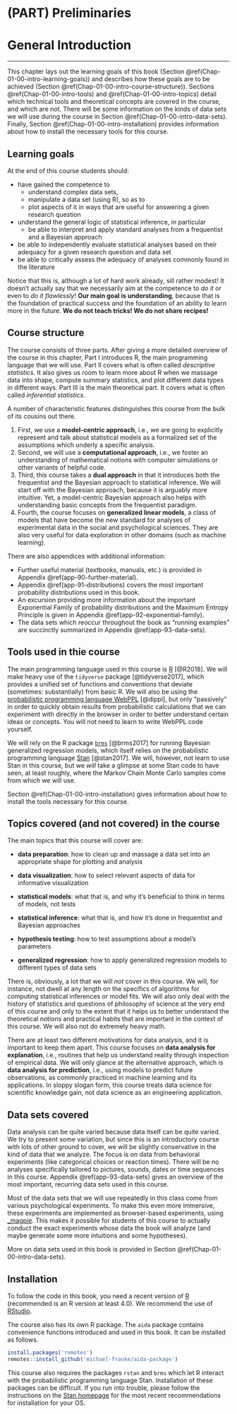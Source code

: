 # (PART) Preliminaries {-}

# General Introduction

<hr>

This chapter lays out the learning goals of this book (Section \@ref(Chap-01-00-intro-learning-goals)) and describes how these goals are to be achieved (Section \@ref(Chap-01-00-intro-course-structure)). Sections \@ref(Chap-01-00-intro-tools) and \@ref(Chap-01-00-intro-topics) detail which technical tools and theoretical concepts are covered in the course, and which are not. There will be some information on the kinds of data sets we will use during the course in Section \@ref(Chap-01-00-intro-data-sets). Finally, Section \@ref(Chap-01-00-intro-installation) provides information about how to install the necessary tools for this course.

## Learning goals {#Chap-01-00-intro-learning-goals}

At the end of this course students should:

- have gained the competence to
  - understand complex data sets,
  - manipulate a data set (using R), so as to
  - plot aspects of it in ways that are useful for answering a given research question
- understand the general logic of statistical inference, in particular
  - be able to interpret and apply standard analyses from a frequentist and a Bayesian approach
- be able to independently evaluate statistical analyses based on their adequacy for a given research question and data set
- be able to critically assess the adequacy of analyses commonly found in the literature

Notice that this is, although a lot of hard work already, sill rather modest! It doesn't actually say that we necessarily aim at the competence to *do it* or even to *do it flawlessly*! **Our main goal is understanding**, because that is the foundation of practical success *and* the foundation of an ability to learn more in the future. **We do not teach tricks! We do not share recipes!**

## Course structure {#Chap-01-00-intro-course-structure}

The course consists of three parts. After giving a more detailed overview of the course in this chapter, Part I introduces R, the main programming language that we will use. Part II covers what is often called *descriptive statistics*. It also gives us room to learn more about R when we massage data into shape, compute summary statistics, and plot different data types in different ways. Part III is the main theoretical part. It covers what is often called *inferential statistics*. 

A number of characteristic features distinguishes this course from the bulk of its cousins out there. 

1. First, we use a **model-centric approach**, i.e., we are going to explicitly represent and talk about statistical models as a formalized set of the assumptions which underly a specific analysis.
2. Second, we will use a **computational approach**, i.e., we foster an understanding of mathematical notions with computer simulations or other variants of helpful code. 
3. Third, this course takes a **dual approach** in that it introduces both the frequentist and the Bayesian approach to statistical inference. We will start off with the Bayesian approach, because it is arguably more intuitive. Yet, a model-centric Bayesian approach also helps with understanding basic concepts from the frequentist paradigm.
4. Fourth, the course focuses on **generalized linear models**, a class of models that have become the new standard for analyses of experimental data in the social and psychological sciences. They are also very useful for data exploration in other domains (such as machine learning).

There are also appendices with additional information:

- Further useful material (textbooks, manuals, etc.) is provided in Appendix \@ref(app-90-further-material).
- Appendix \@ref(app-91-distributions) covers the most important probability distributions used in this book.
- An excursion providing more information about the important Exponential Family of probability distributions and the Maximum Entropy Principle is given in Appendix \@ref(app-92-exponential-family).
- The data sets which reoccur throughout the book as "running examples" are succinctly summarized in Appendix \@ref(app-93-data-sets).

## Tools used in thie course {#Chap-01-00-intro-tools}

The main programming language used in this course is [R](https://www.R-project.org/) [@R2018]. We will make heavy use of the `tidyverse` package [@tidyverse2017], which provides a unified set of functions and conventions that deviate (sometimes: substantially) from basic R. We will also be using the [probabilistic programming language WebPPL](http://webppl.org/) [@dippl], but only "passively" in order to quickly obtain results from probabilistic calculations that we can experiment with directly in the browser in order to better understand certain ideas or concepts. You will not need to learn to write WebPPL code yourself.

We will rely on the R package [`brms`](https://github.com/paul-buerkner/brms) [@brms2017] for running Bayesian generalized regression models, which itself relies on the probabilistic programming language [Stan](https://mc-stan.org/) [@stan2017]. We will, however, not learn to use Stan in this course, but we *will* take a glimpse at some Stan code to have seen, at least roughly, where the Markov Chain Monte Carlo samples come from which we will use.

Section \@ref(Chap-01-00-intro-installation) gives information about how to install the tools necessary for this course.

## Topics covered (and not covered) in the course {#Chap-01-00-intro-topics}

The main topics that this course will cover are:

+ **data preparation**: how to clean up and massage a data set into an appropriate shape for plotting and analysis

+ **data visualization**: how to select relevant aspects of data for informative visualization

+ **statistical models**: what that is, and why it's beneficial to think in terms of models, not tests

+ **statistical inference**: what that is, and how it's done in frequentist and Bayesian approaches

+ **hypothesis testing**: how to test assumptions about a model's parameters

+ **generalized regression**: how to apply generalized regression models to different types of data sets

There is, obviously, a lot that we will *not* cover in this course. We will, for instance, not dwell at any length on the specifics of algorithms for computing statistical inferences or model fits. We will also only deal with the history of statistics and questions of philosophy of science at the very end of this course and only to the extent that it helps us to better understand the theoretical notions and practical habits that are important in the context of this course. We will also not do extremely heavy math.

There are at least two different motivations for data analysis, and it is important to keep them apart. This course focuses on **data analysis for explanation**, i.e., routines that help us understand reality through inspection of empirical data. We will only glance at the alternative approach, which is **data analysis for prediction**, i.e., using models to predict future observations, as commonly practiced in machine learning and its applications. In sloppy slogan form, this course treats data science for scientific knowledge gain, not data science as an engineering application.

## Data sets covered {#Chap-01-00-intro-data-sets}

Data analysis can be quite varied because data itself can be quite varied. We try to present some variation, but since this is an introductory course with lots of other ground to cover, we will be slightly conservative in the kind of data that we analyze. The focus is on data from behavioral experiments (like categorical choices or reaction times). There will be no analyses specifically tailored to pictures, sounds, dates or time sequences in this course. Appendix \@ref(app-93-data-sets) gives an overview of the most important, recurring data sets used in this course.

Most of the data sets that we will use repeatedly in this class come from various psychological experiments. To make this even more immersive, these experiments are implemented as browser-based experiments, using [_magpie](https://magpie-ea.github.io/magpie-site/index.html). This makes it possible for students of this course to actually conduct the exact experiments whose data the book will analyze (and maybe generate some more intuitions and some hypotheses).

More on data sets used in this book is provided in Section \@ref(Chap-01-00-intro-data-sets).

<!-- But it also makes it possible that we will analyze ourselves. That's why part of the exercises for this course will run additional analyses on data collected from the aspiring data analysts themselves. If you want to become an analyst, you should also have undergone analysis yourself, so to speak. -->

## Installation {#Chap-01-00-intro-installation}

To follow the code in this book, you need a recent version of [R](https://www.r-project.org/)
(recommended is an R version at least 4.0). We recommend the use of
[RStudio](https://rstudio.com/).

The course also has its own R package. The `aida` package contains convenience functions introduced and used in this book. It can be installed as follows. 

```r
install.packages('remotes')
remotes::install_github('michael-franke/aida-package')
```

This course also requires the packages `rstan` and `brms` which let R interact with the probabilistic programming language Stan. Installation of these packages can be difficult. If you run into trouble, please follow the instructions on the [Stan homepage]() for the most recent recommendations for installation for your OS.

<!-- ### VirtualBox Setup {#Chap-01-00-intro-installation-VirtualBox} -->

<!-- #### Step 1. Install VirtualBox -->

<!-- Follow the instructions -->
<!-- [here](https://www.virtualbox.org/wiki/Downloads) to download and -->
<!-- install for your platform. -->

<!-- #### Step 2. Download our Ubuntu image -->

<!-- Download the provided VirtualBox Disk Image and move it into a folder -->
<!-- such as "VMs". The link for the VirtualBox Disk Image is provided on StudIP. -->

<!-- #### Step 3. Create a new virtual machine and add the downloaded image -->

<!-- * Open VirtualBox and click New -->

<!-- * Give your new virtual machine a name, e.g. "IDA2019" -->

<!-- * Change the Machine Folder to the folder where you put the disk -->
<!--   image (e.g. inside the folder "VMs") -->

<!-- * Change the Type to "Linux" and Version to "Ubuntu (64-bit)" and -->
<!--   click Next to proceed to memory allocation -->

<!-- * Allocate about half of your available memory and click Next to -->
<!--   proceed to hard disk selection -->

<!-- * Choose "Use an existing virtual hard disk file" and use the file -->
<!--   selection icon to add our provided disk image -->

<!-- * Click Create -->

<!-- #### Step 4. Give your virtual machine more processing power -->

<!-- * Select your virtual machine on the right panel and click Settings -->
<!--   on the top -->

<!-- * Navigate to System -> Processor -->

<!-- * Increase the Processor(s) to about half of what your computer can provide -->

<!-- #### Step 5. Boot your virtual machine -->

<!-- * Select your virtual machine and click Start -->

<!-- * The username of the system is "user" and the password is "password" -->

<!-- #### Step 6. Install further packages -->

<!-- The virtual machine includes most of the packages required, but not all.  -->

<!-- * First, run the following commands in 'Terminal': -->

<!-- `sudo apt update` -->

<!-- `sudo apt install r-cran-devtools r-cran-boot r-cran-extradistr r-cran-ggsignif r-cran-naniar` -->

<!-- * Then, open RStudio and run the following command in the R console: -->

<!-- `devtools::install_github("n-kall/IDA2019-package")` -->

<!-- #### Troubleshooting -->

<!-- * If the virtual machine does not boot, you may need to ensure that -->
<!--   'virtualization' is enabled in your computer's BIOS. Talk to a tutor if you're having difficulties doing so. -->


<!-- ### Manual installation {#Chap-01-00-intro-installation-Manual} -->

<!-- If you don't want to use the virtual machine, or it doesn't work for -->
<!-- you, the following six steps describe how to get the main components -->
<!-- installed manually. Depending on your operating system (e.g. macOS, -->
<!-- Linux, Windows), you might need to follow slightly different -->
<!-- instructions, which are specified below. Depending on the exact setup of -->
<!-- your computer, the results may vary. The virtual machine has been -->
<!-- tested with the required software, so if you can, we recommend using -->
<!-- that. -->

<!-- #### Step 1. Install Python -->

<!-- **Windows and macOS:** -->

<!-- We recommend installing miniconda from -->
<!-- [here](https://docs.conda.io/en/latest/miniconda.html) -->

<!-- **Linux:** -->

<!-- You can install miniconda or you can just use the preinstalled Python -->
<!-- (which saves time and space). Make sure you have pip installed, -->
<!-- e.g. for Ubuntu `sudo apt install python3-pip` -->

<!-- #### Step 2. Install the required Python packages -->

<!-- We have provided files that list the required Python packages. They -->
<!-- can be installed automatically with the following commands in the -->
<!-- terminal. -->

<!-- **For Anaconda:** -->

<!-- Copy the text body of [this environment -->
<!-- file](https://raw.githubusercontent.com/n-kall/IDA2019-package/master/environment.yml), save it as 'environment.yml', open a terminal, navigate to the folder which contains the downloaded file and run -->

<!-- `conda env create -f environment.yml` -->


<!-- **For Linux users who are using pip:** -->

<!-- Copy the text body of [this requirements file](https://raw.githubusercontent.com/n-kall/IDA2019-package/master/requirements.txt), save it as 'requirements.txt', and run -->

<!-- `pip3 install -r requirements.txt` -->


<!-- #### Step 3. Install R -->

<!-- **Windows and macOS:** -->

<!-- Download and install R from [here](https://ftp.gwdg.de/pub/misc/cran/) -->

<!-- **Linux users:** -->

<!-- We need to have at least version 3.5 of R. This may be available in -->
<!-- your distribution's repository. If you are using a recent version -->
<!-- of Ubuntu (18.10 or later), you can install R with `sudo apt install -->
<!-- r-base`. Otherwise, follow [these -->
<!-- instructions](https://cran.r-project.org/bin/linux/ubuntu/) for your OS -->
<!-- version. -->

<!-- #### Step 4. Install RStudio -->

<!-- **All platforms:** -->

<!-- Download and install the latest version of RStudio from -->
<!-- [here](https://rstudio.com/products/rstudio/download/) -->

<!-- #### Step 5. Install a C++ toolchains -->

<!-- For the Stan language, which will be interfaced through an R package -->
<!-- called brms, you'll need a working C++ compiler. -->

<!-- **Windows:** -->

<!-- Download and install the latest version of RTools from -->
<!-- [here](https://cran.r-project.org/bin/windows/Rtools/) -->

<!-- **macOS:** -->

<!-- Download and install the latest version of RTools for macOS from -->
<!-- [here](https://github.com/rmacoslib/r-macos-rtools/releases/) -->

<!-- Note: you may need to register for an Apple Developer account (free of -->
<!-- charge). -->

<!-- **Linux (e.g. Ubuntu):** -->

<!-- You can install a compiler and toolchain with `sudo apt install -->
<!-- build-essential`. -->

<!-- #### Step 6. Install R packages {#Chap-01-00-intro-installation-packages} -->

<!-- We have created an R package that, when installed, will prompt the -->
<!-- installation of the packages we will use in this course. In this step, -->
<!-- you'll install this package (and automatically install its -->
<!-- dependencies). -->

<!-- **For Windows and macOS:** -->

<!-- Open RStudio and run the following two commands in the console. -->

<!-- `install.packages("devtools")` -->

<!-- `devtools::install_github("n-kall/IDA2019-package")` -->

<!-- **For Linux (e.g. Ubuntu):** -->

<!-- It's much faster (and less error-prone) if you install devtools from -->
<!-- the app repository via terminal: `apt install r-cran-devtools` and -->
<!-- continue to the second line in the R console. But this will only work -->
<!-- if you are using a recent version of Ubuntu (18.10 or later). -->

<!-- If you had to manually update your R to version in step 3, you'll need -->
<!-- to install the following from a terminal: -->

<!-- `apt install libssl-dev libxml2-dev libcurl4-openssl-dev` -->

<!-- and then install via the the R console: -->

<!-- `install.packages("devtools")` -->

<!-- `devtools::install_github("n-kall/IDA2019-package")` -->


<!-- ### Updating the course package {#Chap-01-00-intro-installation-Updating} -->

<!-- Occasionally, we might have to add packages or functionality as we go through this course. In that case, you will have to update the package `IDA2019-package` that takes care of all updates. To update, use the following command in the R console: -->

<!-- `devtools::install_github("n-kall/IDA2019-package")` -->
